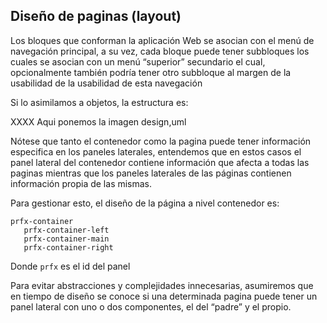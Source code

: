 ## Diseño de paginas (layout)

Los bloques que conforman la aplicación Web se asocian con el menú de navegación principal, a su vez, cada bloque puede tener subbloques los cuales se asocian con un menú "superior" secundario el cual, opcionalmente también podría tener otro subbloque al margen de la usabilidad de la usabilidad de esta navegación

Si lo asimilamos a objetos, la estructura es:

XXXX Aqui ponemos la imagen design,uml

Nótese que tanto el contenedor como la pagina puede tener información especifica en los paneles laterales, entendemos que en estos casos el panel lateral del contenedor contiene información que afecta a todas las paginas mientras que los paneles laterales de las páginas contienen información propia de las mismas.

Para gestionar esto, el diseño de la página a nivel contenedor es:
```
prfx-container
   prfx-container-left
   prfx-container-main
   prfx-container-right
```

Donde `prfx` es el id del panel

Para evitar abstracciones y complejidades innecesarias, asumiremos que en tiempo de diseño se conoce si una determinada pagina puede tener un panel lateral con uno o dos componentes, el del "padre" y el propio.